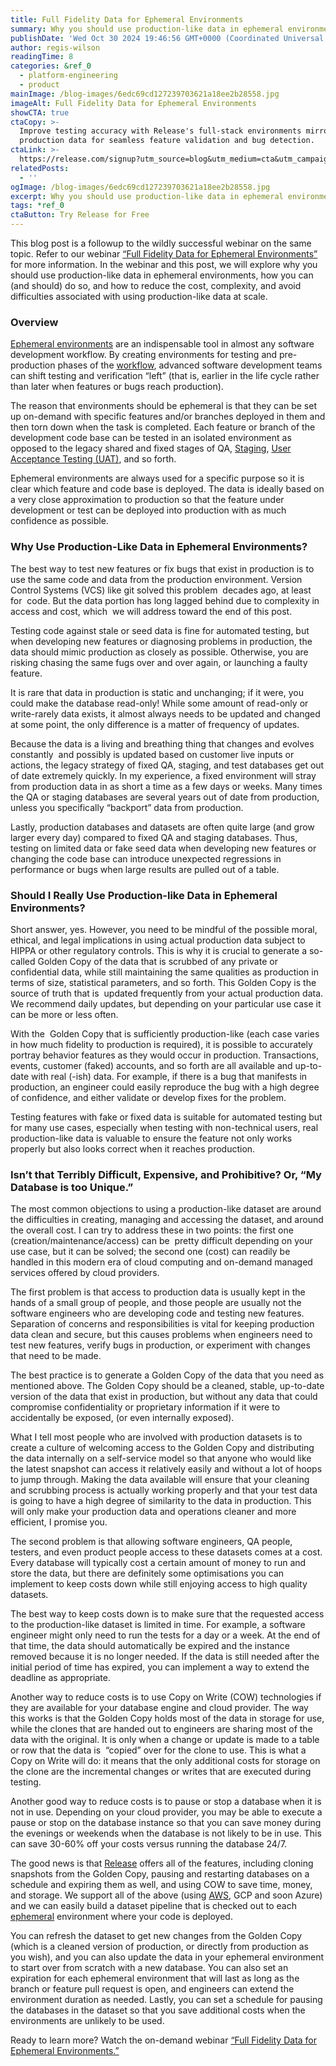 ```yaml
---
title: Full Fidelity Data for Ephemeral Environments
summary: Why you should use production-like data in ephemeral environments
publishDate: 'Wed Oct 30 2024 19:46:56 GMT+0000 (Coordinated Universal Time)'
author: regis-wilson
readingTime: 8
categories: &ref_0
  - platform-engineering
  - product
mainImage: /blog-images/6edc69cd127239703621a18ee2b28558.jpg
imageAlt: Full Fidelity Data for Ephemeral Environments
showCTA: true
ctaCopy: >-
  Improve testing accuracy with Release's full-stack environments mirroring
  production data for seamless feature validation and bug detection.
ctaLink: >-
  https://release.com/signup?utm_source=blog&utm_medium=cta&utm_campaign=blog-cta&utm_content=full-fidelity-data-for-ephemeral-environments
relatedPosts:
  - ''
ogImage: /blog-images/6edc69cd127239703621a18ee2b28558.jpg
excerpt: Why you should use production-like data in ephemeral environments
tags: *ref_0
ctaButton: Try Release for Free
---
```


This blog post is a followup to the wildly successful webinar on the same topic. Refer to our webinar [“Full Fidelity Data for Ephemeral Environments”](https://www.youtube.com/watch?v=TAhz_UxPWG4) for more information. In the webinar and this post, we will explore why you should use production-like data in ephemeral environments, how you can (and should) do so, and how to reduce the cost, complexity, and avoid difficulties associated with using production-like data at scale.

### Overview

[Ephemeral environments](https://release.com/ephemeral-environments) are an indispensable tool in almost any software development workflow. By creating environments for testing and pre-production phases of the [workflow](https://docs.release.com/reference-documentation/workflows-in-release), advanced software development teams can shift testing and verification “left” (that is, earlier in the life cycle rather than later when features or bugs reach production).

The reason that environments should be ephemeral is that they can be set up on-demand with specific features and/or branches deployed in them and then torn down when the task is completed. Each feature or branch of the development code base can be tested in an isolated environment as opposed to the legacy shared and fixed stages of QA, [Staging](https://release.com/staging-environments), [User Acceptance Testing (UAT)](https://release.com/user-acceptance-testing-with-ephemeral-environments), and so forth.

Ephemeral environments are always used for a specific purpose so it is clear which feature and code base is deployed. The data is ideally based on a very close approximation to production so that the feature under development or test can be deployed into production with as much confidence as possible.

### Why Use Production-Like Data in Ephemeral Environments?

The best way to test new features or fix bugs that exist in production is to use the same code and data from the production environment. Version Control Systems (VCS) like git solved this problem  decades ago, at least for  code. But the data portion has long lagged behind due to complexity in access and cost, which  we will address toward the end of this post.

Testing code against stale or seed data is fine for automated testing, but when developing new features or diagnosing problems in production, the data should mimic production as closely as possible. Otherwise, you are risking chasing the same fugs over and over again, or launching a faulty feature.  

It is rare that data in production is static and unchanging; if it were, you could make the database read-only! While some amount of read-only or write-rarely data exists, it almost always needs to be updated and changed at some point, the only difference is a matter of frequency of updates.

Because the data is a living and breathing thing that changes and evolves constantly  and possibly is updated based on customer live inputs or actions, the legacy strategy of fixed QA, staging, and test databases get out of date extremely quickly. In my experience, a fixed environment will stray from production data in as short a time as a few days or weeks. Many times the QA or staging databases are several years out of date from production, unless you specifically “backport” data from production.

Lastly, production databases and datasets are often quite large (and grow larger every day) compared to fixed QA and staging databases. Thus, testing on limited data or fake seed data when developing new features or changing the code base can introduce unexpected regressions in performance or bugs when large results are pulled out of a table.

### Should I Really Use Production-like Data in Ephemeral Environments?

Short answer, yes. However, you need to be mindful of the possible moral, ethical, and legal implications in using actual production data subject to HIPPA or other regulatory controls. This is why it is crucial to generate a so-called Golden Copy of the data that is scrubbed of any private or confidential data, while still maintaining the same qualities as production in terms of size, statistical parameters, and so forth. This Golden Copy is the source of truth that is  updated frequently from your actual production data. We recommend daily updates, but depending on your particular use case it can be more or less often.

With the  Golden Copy that is sufficiently production-like (each case varies in how much fidelity to production is required), it is possible to accurately portray behavior features as they would occur in production. Transactions, events, customer (faked) accounts, and so forth are all available and up-to-date with real (-ish) data. For example, if there is a bug that manifests in production, an engineer could easily reproduce the bug with a high degree of confidence, and either validate or develop fixes for the problem.

Testing features with fake or fixed data is suitable for automated testing but for many use cases, especially when testing with non-technical users, real production-like data is valuable to ensure the feature not only works properly but also looks correct when it reaches production.

### Isn’t that Terribly Difficult, Expensive, and Prohibitive? Or, “My Database is too Unique.”

The most common objections to using a production-like dataset are around the difficulties in creating, managing and accessing the dataset, and around the overall cost. I can try to address these in two points: the first one (creation/maintenance/access) can be  pretty difficult depending on your use case, but it can be solved; the second one (cost) can readily be handled in this modern era of cloud computing and on-demand managed services offered by cloud providers.

The first problem is that access to production data is usually kept in the hands of a small group of people, and those people are usually not the software engineers who are developing code and testing new features. Separation of concerns and responsibilities is vital for keeping production data clean and secure, but this causes problems when engineers need to test new features, verify bugs in production, or experiment with changes that need to be made.

The best practice is to generate a Golden Copy of the data that you need as mentioned above. The Golden Copy should be a cleaned, stable, up-to-date version of the data that exist in production, but without any data that could compromise confidentiality or proprietary information if it were to accidentally be exposed, (or even internally exposed).

What I tell most people who are involved with production datasets is to create a culture of welcoming access to the Golden Copy and distributing the data internally on a self-service model so that anyone who would like the latest snapshot can access it relatively easily and without a lot of hoops to jump through. Making the data available will ensure that your cleaning and scrubbing process is actually working properly and that your test data is going to have a high degree of similarity to the data in production. This will only make your production data and operations cleaner and more efficient, I promise you.

The second problem is that allowing software engineers, QA people, testers, and even product people access to these datasets comes at a cost. Every database will typically cost a certain amount of money to run and store the data, but there are definitely some optimisations you can implement to keep costs down while still enjoying access to high quality datasets.

The best way to keep costs down is to make sure that the requested access to the production-like dataset is limited in time. For example, a software engineer might only need to run the tests for a day or a week. At the end of that time, the data should automatically be expired and the instance removed because it is no longer needed. If the data is still needed after the initial period of time has expired, you can implement a way to extend the deadline as appropriate.

Another way to reduce costs is to use Copy on Write (COW) technologies if they are available for your database engine and cloud provider. The way this works is that the Golden Copy holds most of the data in storage for use, while the clones that are handed out to engineers are sharing most of the data with the original. It is only when a change or update is made to a table or row that the data is  “copied” over for the clone to use. This is what a Copy on Write will do: it means that the only additional costs for storage on the clone are the incremental changes or writes that are executed during testing.

Another good way to reduce costs is to pause or stop a database when it is not in use. Depending on your cloud provider, you may be able to execute a pause or stop on the database instance so that you can save money during the evenings or weekends when the database is not likely to be in use. This can save 30-60% off your costs versus running the database 24/7.

The good news is that [Release](https://docs.release.com/) offers all of the features, including cloning snapshots from the Golden Copy, pausing and restarting databases on a schedule and expiring them as well, and using COW to save time, money, and storage. We support all of the above (using [AWS](https://docs.release.com/frequently-asked-questions/aws-support-faqs), GCP and soon Azure) and we can easily build a dataset pipeline that is checked out to each [ephemeral](https://www.merriam-webster.com/dictionary/ephemeral) environment where your code is deployed.

You can refresh the dataset to get new changes from the Golden Copy (which is a cleaned version of production, or directly from production as you wish), and you can also update the data in your ephemeral environment to start over from scratch with a new database. You can also set an expiration for each ephemeral environment that will last as long as the branch or feature pull request is open, and engineers can extend the environment duration as needed. Lastly, you can set a schedule for pausing the databases in the dataset so that you save additional costs when the environments are unlikely to be used.

Ready to learn more? Watch the on-demand webinar [“Full Fidelity Data for Ephemeral Environments.”](https://www.youtube.com/watch?v=TAhz_UxPWG4)

‍
